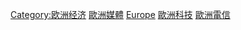 [[Category:欧洲经济|Category:欧洲经济]]
[[Category:歐洲媒體|]]
[[Category:各大洲網際網路|Europe]] 
[[Category:歐洲科技|]]
[[Category:歐洲電信|]]